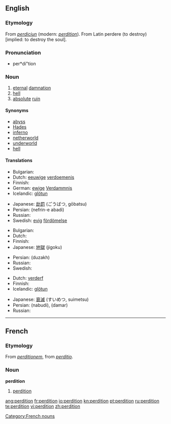 ==English==

===Etymology===
From {{etyl|fro}} ''[[perdiciun]]'' (modern: ''[[#French|perdition]]'').
From Latin perdere (to destroy) [implied: to destroy the soul].

===Pronunciation===
* per*di"tion

===Noun===
{{en-noun|-}}

# [[eternal]] [[damnation]]
# [[hell]]
# [[absolute]] [[ruin]]

====Synonyms====
* [[abyss]]
* [[Hades]]
* [[inferno]]
* [[netherworld]]
* [[underworld]]
* [[hell]]

====Translations====
{{trans-top|eternal damnation}}
* Bulgarian: {{t+|bg|ад|m|tr=ad|sc=Cyrl}}
* Dutch: [[eeuwige]] [[verdoemenis]]
* Finnish: {{t-|fi|kadotus}}
* German: [[ewige]] [[Verdammnis]] {{f}}
* Icelandic: [[glötun]] {{f}}
{{trans-mid}}
* Japanese: [[劫罰]] (ごうばつ, gōbatsu)
* Persian: {{fa-Arab|[[نفرین ابدی]]}} (nefrin-e abadi)
* Russian: {{t+|ru|проклятие|т|tr=prokljátije|sc=Cyrl}}
* Swedish: [[evig]] [[fördömelse]]
{{trans-bottom}}

{{trans-top|hell}}
* Bulgarian: {{t+|bg|ад|m|tr=ad|sc=Cyrl}}
* Dutch: {{t+|nl|hel}}
* Finnish: {{t+|fi|helvetti}}
* Japanese: [[地獄]] (jigoku)
{{trans-mid}}
* Persian: {{fa-Arab|[[دوزخ]]}} (duzakh)
* Russian: {{t|ru|геенна|f|tr=gejénna|sc=Cyrl}}
* Swedish: {{t+|sv|helvete}}
{{trans-bottom}}

{{trans-top|absolute ruin}}
* Dutch: [[verderf]]
* Finnish: {{t-|fi|tuho}}
* Icelandic: [[glötun]] {{f}}
{{trans-mid}}
* Japanese: [[衰滅]] (すいめつ, suimetsu)
* Persian: {{fa-Arab|[[نابودی]]}} (nabudi), {{fa-Arab|[[دمار]]}} (damar)
* Russian: {{t+|ru|гибель|f|tr=gíbel’|sc=Cyrl}}
{{trans-bottom}}

----

==French==

===Etymology===
From {{LL.|fr}} ''[[perditionem]]'', from {{etyl|la|fr}} ''[[perditio]]''.

===Noun===
'''perdition''' {{f}}

# [[#English|perdition]]

[[Category:French nouns]]

[[ang:perdition]]
[[fr:perdition]]
[[io:perdition]]
[[kn:perdition]]
[[pt:perdition]]
[[ru:perdition]]
[[te:perdition]]
[[vi:perdition]]
[[zh:perdition]]